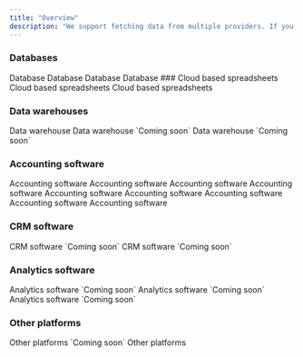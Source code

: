 ```yaml
---
title: "Overview"
description: "We support fetching data from multiple providers. If you don't find an integration you are looking for, we also have the ability to connect to custom Rest APIs or file uploads."
---
```


### Databases

<CardGroup cols={3}>
  <Card title="SQL database" icon="database">
  Database
  </Card>
  <Card title="PostgreSQL" icon="database">
  Database
  </Card>
  <Card title="MongoDB" icon="database">
  Database
  </Card>
  <Card title="Firestore" icon="database">
  Database
  </Card>

</CardGroup>
### Cloud based spreadsheets
<CardGroup cols={3}>
  <Card title="Google sheets" icon="table">
  Cloud based spreadsheets
  </Card>
  <Card title="Airtable" icon="table">
  Cloud based spreadsheets
  </Card>

</CardGroup>

### Data warehouses

<CardGroup cols={3}>
  <Card title="Redshift" icon="server">
    Data warehouse
  </Card>
  <Card title="Snowflake" icon="server">
    Data warehouse `Coming soon`
  </Card>
  <Card title="Big Query" icon="server">
    Data warehouse `Coming soon`
  </Card>
</CardGroup>

### Accounting software

<CardGroup cols={3}>
  <Card title="Zoho books" icon="receipt">
    Accounting software
  </Card>
  <Card title="Quickbooks" icon="receipt">
    Accounting software
  </Card>
  <Card title="Xero" icon="receipt">
    Accounting software
  </Card>
  <Card title="Tally" icon="receipt">
    Accounting software
  </Card>
  <Card title="Sage" icon="receipt">
    Accounting software
  </Card>
  <Card title="MS Dynamics 365" icon="receipt">
    Accounting software
  </Card>
  <Card title="MYOB Business" icon="receipt">
    Accounting software
  </Card>
  <Card title="Wave" icon="receipt">
    Accounting software
  </Card>
  <Card title="Wafeq" icon="receipt">
    Accounting software
  </Card>
</CardGroup>

### CRM software

<CardGroup cols={3}>
  <Card title="Salesforce" icon="salesforce">
    CRM software `Coming soon`
  </Card>
  <Card title="Hubspot" icon="hubspot">
    CRM software `Coming soon`
  </Card>
</CardGroup>

### Analytics software

<CardGroup cols={3}>
  <Card title="Google analytics" icon="chart-mixed">
    Analytics software `Coming soon`
  </Card>
  <Card title="Mixpanel" icon="chart-mixed">
    Analytics software `Coming soon`
  </Card>
  <Card title="Segment" icon="chart-mixed">
    Analytics software `Coming soon`
  </Card>
</CardGroup>

### Other platforms

<CardGroup cols={3}>
  <Card title="Shopify" icon="shopify">
    Other platforms `Coming soon`
  </Card>
  <Card title="Zoho people" icon="hubspot">
    Other platforms
  </Card>
</CardGroup>

